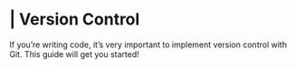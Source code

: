 # | Version Control {#version-control}

If you're writing code, it's very important to implement version control with Git. This guide will get you started!
